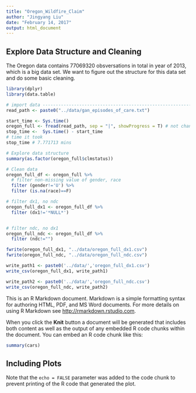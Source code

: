 ```yaml
---
title: "Oregon_Wildfire_Claim"
author: "Jingyang Liu"
date: "February 14, 2017"
output: html_document
---
```


## Explore Data Structure and Cleaning

The Oregon data contains 77069320 obsversations in total in year of 2013, which is a big data set. We want to figure out the structure for this data set and do some basic cleaning. 

```r
library(dplyr)
library(data.table)

# import data ------------------------------------------------------------------
read_path <- paste0("../data/gan_episodes_of_care.txt")

start_time <- Sys.time()
oregon_full <- fread(read_path, sep = "|", showProgress = T) # not change class
stop_time <-  Sys.time() - start_time 
# time it took
stop_time # 7.771713 mins

# Explore data structure
summary(as.factor(oregon_full$clmstatus))

# Clean data
oregon_full_df <- oregon_full %>%
  # filter non-missing value of gender, race 
  filter (gender!='U') %>%
  filter (is.na(race)==F)

# filter dx1, no ndc
oregon_full_dx1 <- oregon_full_df %>%
  filter (dx1!='*NULL*')


# filter ndc, no dx1
oregon_full_ndc <- oregon_full_df %>%
  filter (ndc!="")

fwrite(oregon_full_dx1, "../data/oregon_full_dx1.csv")
fwrite(oregon_full_ndc, "../data/oregon_full_ndc.csv")

write_path1 <- paste0('../data/','oregon_full_dx1.csv')
write_csv(oregon_full_dx1, write_path1)

write_path2 <- paste0('../data/','oregon_full_ndc.csv')
write_csv(oregon_full_ndc, write_path2)


```


This is an R Markdown document. Markdown is a simple formatting syntax for authoring HTML, PDF, and MS Word documents. For more details on using R Markdown see <http://rmarkdown.rstudio.com>.

When you click the **Knit** button a document will be generated that includes both content as well as the output of any embedded R code chunks within the document. You can embed an R code chunk like this:

```r
summary(cars)
```

## Including Plots



Note that the `echo = FALSE` parameter was added to the code chunk to prevent printing of the R code that generated the plot.
